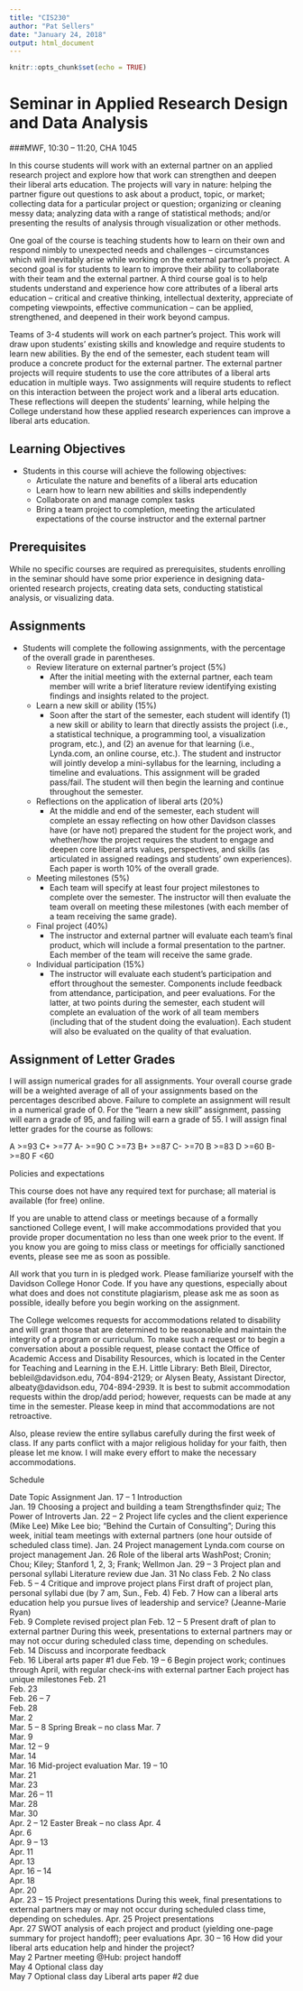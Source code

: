 ```yaml
---
title: "CIS230"
author: "Pat Sellers"
date: "January 24, 2018"
output: html_document
---
```


```r
knitr::opts_chunk$set(echo = TRUE)
```

# Seminar in Applied Research Design and Data Analysis
###MWF, 10:30 – 11:20, CHA 1045

In this course students will work with an external partner on an applied research project and explore how that work can strengthen and deepen their liberal arts education. The projects will vary in nature: helping the partner figure out questions to ask about a product, topic, or market; collecting data for a particular project or question; organizing or cleaning messy data; analyzing data with a range of statistical methods; and/or presenting the results of analysis through visualization or other methods. 

One goal of the course is teaching students how to learn on their own and respond nimbly to unexpected needs and challenges – circumstances which will inevitably arise while working on the external partner’s project. A second goal is for students to learn to improve their ability to collaborate with their team and the external partner. A third course goal is to help students understand and experience how core attributes of a liberal arts education – critical and creative thinking, intellectual dexterity, appreciate of competing viewpoints, effective communication – can be applied, strengthened, and deepened in their work beyond campus. 

Teams of 3-4 students will work on each partner’s project. This work will draw upon students’ existing skills and knowledge and require students to learn new abilities. By the end of the semester, each student team will produce a concrete product for the external partner. The external partner projects will require students to use the core attributes of a liberal arts education in multiple ways. Two assignments will require students to reflect on this interaction between the project work and a liberal arts education. These reflections will deepen the students’ learning, while helping the College understand how these applied research experiences can improve a liberal arts education.

## Learning Objectives
* Students in this course will achieve the following objectives:
     + Articulate the nature and benefits of a liberal arts education
     + Learn how to learn new abilities and skills independently
     + Collaborate on and manage complex tasks  
     + Bring a team project to completion, meeting the articulated expectations of the course instructor and the external partner

## Prerequisites

While no specific courses are required as prerequisites, students enrolling in the seminar should have some prior experience in designing data-oriented research projects, creating data sets, conducting statistical analysis, or visualizing data.

## Assignments
* Students will complete the following assignments, with the percentage of the overall grade in parentheses.
     + Review literature on external partner’s project (5%)
          - After the initial meeting with the external partner, each team member will write a brief literature review identifying existing findings and insights related to the project.
     + Learn a new skill or ability (15%)
          - Soon after the start of the semester, each student will identify (1) a new skill or ability to learn that directly assists the project (i.e., a statistical technique, a programming tool, a visualization program, etc.), and (2) an avenue for that learning (i.e., Lynda.com, an online course, etc.). The student and instructor will jointly develop a mini-syllabus for the learning, including a timeline and evaluations. This assignment will be graded pass/fail. The student will then begin the learning and continue throughout the semester. 
     + Reflections on the application of liberal arts (20%)
          - At the middle and end of the semester, each student will complete an essay reflecting on how other Davidson classes have (or have not) prepared the student for the project work, and whether/how the project requires the student to engage and deepen core liberal arts values, perspectives, and skills (as articulated in assigned readings and students’ own experiences). Each paper is worth 10% of the overall grade.
     + Meeting milestones (5%)
          -	Each team will specify at least four project milestones to complete over the semester. The instructor will then evaluate the team overall on meeting these milestones (with each member of a team receiving the same grade).
     + Final project (40%)
          -	The instructor and external partner will evaluate each team’s final product, which will include a formal presentation to the partner. Each member of the team will receive the same grade.
     + Individual participation (15%)
          - The instructor will evaluate each student’s participation and effort throughout the semester. Components include feedback from attendance, participation, and peer evaluations. For the latter, at two points during the semester, each student will complete an evaluation of the work of all team members (including that of the student doing the evaluation). Each student will also be evaluated on the quality of that evaluation.

## Assignment of Letter Grades

I will assign numerical grades for all assignments. Your overall course grade will be a weighted average of all of your assignments based on the percentages described above.  Failure to complete an assignment will result in a numerical grade of 0.  For the “learn a new skill” assignment, passing will earn a grade of 95, and failing will earn a grade of 55. I will assign final letter grades for the course as follows:

A	>=93		C+	>=77
A-	>=90		C	>=73
B+	>=87		C-	>=70
B	>=83		D	>=60
B-	>=80		F	<60

Policies and expectations

This course does not have any required text for purchase; all material is available (for free) online. 

If you are unable to attend class or meetings because of a formally sanctioned College event, I will make accommodations provided that you provide proper documentation no less than one week prior to the event. If you know you are going to miss class or meetings for officially sanctioned events, please see me as soon as possible.

All work that you turn in is pledged work.   Please familiarize yourself with the Davidson College Honor Code.  If you have any questions, especially about what does and does not constitute plagiarism, please ask me as soon as possible, ideally before you begin working on the assignment. 

The College welcomes requests for accommodations related to disability and will grant those that are determined to be reasonable and maintain the integrity of a program or curriculum. To make such a request or to begin a conversation about a possible request, please contact the Office of Academic Access and Disability Resources, which is located in the Center for Teaching and Learning in the E.H. Little Library: Beth Bleil, Director, bebleil@davidson.edu, 704-894-2129; or Alysen Beaty, Assistant Director, albeaty@davidson.edu, 704-894-2939. It is best to submit accommodation requests within the drop/add period; however, requests can be made at any time in the semester. Please keep in mind that accommodations are not retroactive.

Also, please review the entire syllabus carefully during the first week of class.  If any parts conflict with a major religious holiday for your faith, then please let me know.  I will make every effort to make the necessary accommodations.

Schedule

Date	Topic	Assignment
Jan. 17 – 1	Introduction	
Jan. 19	Choosing a project and building a team	Strengthsfinder quiz; The Power of Introverts
Jan. 22 – 2	Project life cycles and the client experience (Mike Lee)	Mike Lee bio; “Behind the Curtain of Consulting”; During this week, initial team meetings with external partners (one hour outside of scheduled class time).
Jan. 24	Project management	Lynda.com course on project management
Jan. 26	Role of the liberal arts	WashPost; Cronin; Chou; Kiley; Stanford 1, 2, 3; Frank; Wellmon
Jan. 29 – 3	Project plan and personal syllabi	Literature review due
Jan. 31	No class
Feb. 2	No class
Feb. 5 – 4	Critique and improve project plans	First draft of project plan, personal syllabi due (by 7 am, Sun., Feb. 4)
Feb. 7	How can a liberal arts education help you pursue lives of leadership and service? (Jeanne-Marie Ryan)	
Feb. 9		Complete revised project plan
Feb. 12 – 5	Present draft of plan to external partner 	During this week, presentations to external partners may or may not occur during scheduled class time, depending on schedules.
Feb. 14	Discuss and incorporate feedback	
Feb. 16		Liberal arts paper #1 due
Feb. 19 – 6	Begin project work; continues through April, with regular check-ins with external partner	Each project has unique milestones
Feb. 21		
Feb. 23		
Feb. 26 – 7		
Feb. 28		
Mar. 2		
Mar. 5 – 8	Spring Break – no class
Mar. 7	
Mar. 9	
Mar. 12 – 9		
Mar. 14		
Mar. 16		Mid-project evaluation
Mar. 19 – 10		
Mar. 21		
Mar. 23		
Mar. 26 – 11		
Mar. 28		
Mar. 30		
Apr. 2 – 12	Easter Break – no class
Apr. 4		
Apr. 6		
Apr. 9 – 13		
Apr. 11		
Apr. 13		
Apr. 16 – 14		
Apr. 18		
Apr. 20		
Apr. 23 – 15	Project presentations	During this week, final presentations to external partners may or may not occur during scheduled class time, depending on schedules.
Apr. 25	Project presentations	
Apr. 27	SWOT analysis of each project and product (yielding one-page summary for project handoff); peer evaluations	
Apr. 30 – 16	How did your liberal arts education help and hinder the project?	
May 2	Partner meeting @Hub: project handoff	
May 4	Optional class day	
May 7	Optional class day	Liberal arts paper #2 due

